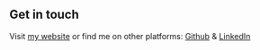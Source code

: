 ## Get in touch

Visit [my website](https://www.lekoarts.de?utm_source=cara&utm_medium=Starter) or find me on other platforms: [Github](https://github.com/Fujelhrx) & [LinkedIn](https://www.linkedin.com/in/fujel-machhaliya)
